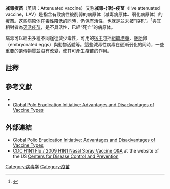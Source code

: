 {{noteTA|G1=ME}}
{{expand English}}
'''减毒疫苗'''（英語：Attenuated vaccine）又称'''减毒-{活}-疫苗'''（live attenuated vaccine，LAV）是指含有致病性被削弱的病原体（减毒病原体、弱化病原体）的[[疫苗|疫苗]]。这些病原体在毒性降低的同時，仍保有活性，也就是並未被“殺死”。<ref name="pmid12239331">{{Cite journal|title=Evolutionary Dynamics of Viral Attenuation|url=https://jvi.asm.org/content/76/20/10524|last=Badgett|first=Marty R.|last2=Auer|first2=Alexandra|date=2002-10-15|journal=Journal of Virology|issue=20|doi=10.1128/JVI.76.20.10524-10529.2002|volume=76|pages=10524–10529|language=en|issn=0022-538X|pmid=12239331|last3=Carmichael|first3=Leland E.|last4=Parrish|first4=Colin R.|last5=Bull|first5=James J.|access-date=2021-04-06|archive-date=2021-03-08|archive-url=https://web.archive.org/web/20210308113549/https://jvi.asm.org/content/76/20/10524|dead-url=no}}</ref>與其相對者為[[灭活疫苗|灭活疫苗]]，是不具活性，已經“死亡”的病原体。

病毒可以經由多種不同途徑減少毒性，可用的[[宿主|宿主]]包括[[組織培養|組織培養]]、[[胚胎|胚胎]]卵（embryonated eggs）與動物活體等。這些減毒性病毒在逐漸弱化的同時，一些重要的遺傳物質並沒有改變，使其可產生疫苗的作用。

==註釋==
{{reflist}}

== 參考文獻 ==
{{refbegin}}
*{{Cite journal|title=Evolutionary Dynamics of Viral Attenuation|url=https://jvi.asm.org/content/76/20/10524|last=Badgett|first=Marty R.|last2=Auer|first2=Alexandra|date=2002-10-15|journal=Journal of Virology|issue=20|doi=10.1128/JVI.76.20.10524-10529.2002|volume=76|pages=10524–10529|language=en|issn=0022-538X|pmc=PMC136581|pmid=12239331|last3=Carmichael|first3=Leland E.|last4=Parrish|first4=Colin R.|last5=Bull|first5=James J.|access-date=2021-04-06|archive-date=2021-03-08|archive-url=https://web.archive.org/web/20210308113549/https://jvi.asm.org/content/76/20/10524|dead-url=no}}
*[https://web.archive.org/web/20070604164605/http://www.polioeradication.org/vaccines.asp Global Polo Eradication Initiative: Advantages and Disadvantages of Vaccine Types]
{{refend}}

==外部連結==
{{portal|醫學|药理学|病毒}}
*[https://web.archive.org/web/20070604164605/http://www.polioeradication.org/vaccines.asp Global Polio Eradication Initiative: Advantages and Disadvantages of Vaccine Types]
*[https://www.cdc.gov/h1n1flu/vaccination/nasalspray_qa.htm CDC H1N1 Flu / 2009 H1N1 Nasal Spray Vaccine Q&A] {{Wayback|url=https://www.cdc.gov/h1n1flu/vaccination/nasalspray_qa.htm |date=20210412141254 }} at the website of the US [[美国疾病控制与预防中心|Centers for Disease Control and Prevention]]
{{疫苗}}
[[Category:病毒学|Category:病毒学]]
[[Category:疫苗|Category:疫苗]]